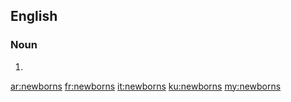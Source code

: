 ==English==

===Noun===
{{head|en|plural}}

# {{plural of|newborn|lang=en}}

[[ar:newborns]]
[[fr:newborns]]
[[it:newborns]]
[[ku:newborns]]
[[my:newborns]]